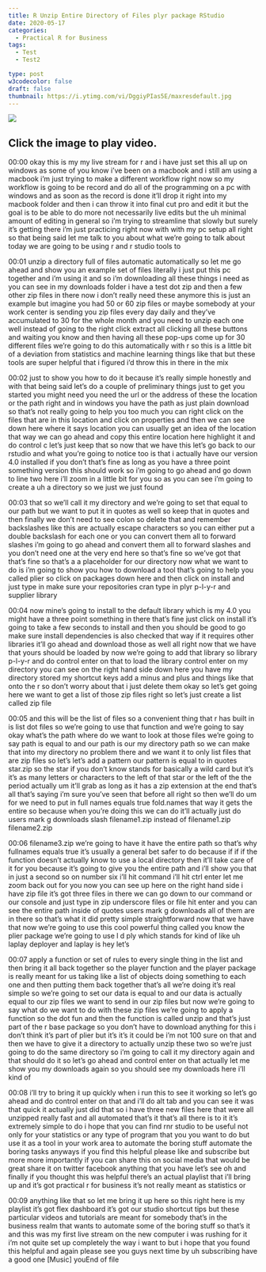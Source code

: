 ```yaml
---
title: R Unzip Entire Directory of Files plyr package RStudio
date: 2020-05-17
categories:
  - Practical R for Business
tags:
  - Test
  - Test2

type: post
w3codecolor: false
draft: false
thumbnail: https://i.ytimg.com/vi/DggiyPIas5E/maxresdefault.jpg
---
```


<a href="https://www.youtube.com/watch?v=DggiyPIas5E">
<picture><img src="https://i.ytimg.com/vi/DggiyPIas5E/maxresdefault.jpg"></picture>
</a>



## Click the image to play video.



00:00
okay this is my my live stream for r and i have just set this all up on windows
as some of you know i've been on a macbook and i still am using a macbook
i'm just trying to make a different workflow right now
so my workflow is going to be record and do all of the
programming on a pc with windows and as soon as the record is done it'll
drop it right into my macbook folder and then i can throw it into final cut
pro and edit it but the goal is to be able to do more
not necessarily live edits but the uh minimal amount of editing in general so
i'm trying to streamline that slowly but surely it's getting there i'm just
practicing right now with with my pc setup
all right so that being said let me talk to you about what we're going to talk
about today we are going to be using r and r studio tools to

00:01
unzip a directory full of files automatic automatically
so let me go ahead and show you an example set of files
literally i just put this pc together and i'm using it
and so i'm downloading all these things i need as you can see in my downloads
folder i have a test dot zip and then a few other zip files in there
now i don't really need these anymore this is just an example but imagine you
had 50 or 60 zip files or maybe somebody at your work center is sending you zip
files every day daily and they've accumulated to 30 for the whole month
and you need to unzip each one well instead of going to the right click
extract all clicking all these buttons and waiting you know and then having all
these pop-ups come up for 30 different files we're going to do this
automatically with r so this is a little bit of a deviation from
statistics and machine learning things like that but these tools are
super helpful that i figured i'd throw this in there in the mix

00:02
just to show you how to do it because it's really simple honestly
and with that being said let's do a couple of preliminary things just to get
you started you might need you need the url or the address of these
the location or the path right and in windows you have the path as
just plain download so that's not really going to help you too much
you can right click on the files that are in this location and click on
properties and then we can see down here where it says location you can
usually get an idea of the location that way
we can go ahead and copy this entire location here
highlight it and do control c let's just keep that
so now that we have this let's go back to our rstudio
and what you're going to notice too is that i actually have our
version 4.0 installed if you don't that's fine as long as you have a three
point something version this should work so i'm going to go ahead and go down to
line two here i'll zoom in a little bit for you
so as you can see i'm going to create a uh a directory so we just we just found

00:03
that so we'll call it my directory and we're going to set that equal to our path
but we want to put it in quotes as well so
keep that in quotes and then finally we don't need to see
colon so delete that and remember backslashes like this
are actually escape characters so you can either put a double backslash for
each one or you can convert them all to forward slashes
i'm going to go ahead and convert them all to forward slashes
and you don't need one at the very end here so that's fine so
we've got that that's fine so that's a a placeholder for our directory
now what we want to do is i'm going to show you how to download
a tool that's going to help you called plier so click on
packages down here and then click on install and just type in make sure your
repositories cran type in plyr p-l-y-r and supplier library

00:04
now mine's going to install to the default library which is my 4.0 you
might have a three point something in there that's fine
just click on install it's going to take a few seconds to install
and then you should be good to go make sure install dependencies is also checked
that way if it requires other libraries it'll go ahead and download those as
well all right now that we have that yours should be
loaded by now we're going to add that library so library p-l-y-r
and do control enter on that to load the library control enter on my directory
you can see on the right hand side down here
you have my directory stored my shortcut keys add
a minus and plus and things like that onto the r so don't worry about that
i just delete them okay so let's get going here
we want to get a list of those zip files
right so let's just create a list called zip file

00:05
and this will be the list of files so a convenient thing that r has built in is
list dot files so we're going to use that function and we're going to say
okay what's the path where do we want to look at those files we're going to say
path is equal to and our path is our my directory path so we can make
that into my directory no problem there and we want it to only list files that
are zip files so let's let's add a pattern our pattern is equal to in quotes
star.zip so the star if you don't know stands for basically a wild card but it's
it's as many letters or characters to the left of that star or the left of the
the period actually um it'll grab as long as it has a zip
extension at the end that's all that's saying i'm sure you've seen that before
all right so then we'll do um for we need to put in full names equals true
fold.names that way it gets the entire so because when you're doing this
we can do it'll actually just do users mark g
downloads slash filename1.zip instead of filename1.zip filename2.zip

00:06
filename3.zip we're going to have it have the entire
path so that's why fullnames equals true it's usually a general bet safer to do
because if if if the function doesn't actually know to use a local
directory then it'll take care of it for you because it's going to give you the
entire path and i'll show you that in just a second
so on number six i'll hit command i'll hit ctrl enter
let me zoom back out for you now you can see up here on the right hand side
i have zip file it's got three files in there we can go down to our
command or our console and just type in zip underscore files or file hit enter
and you can see the entire path inside of quotes users mark g downloads
all of them are in there so that's what it did pretty simple straightforward
now that we have that now we're going to use this cool powerful thing called
you know the plier package we're going to use l
d ply which stands for kind of like uh laplay deployer and laplay is hey let's

00:07
apply a function or set of rules to every
single thing in the list and then bring it all back together
so the player function and the player package is really meant for us taking
like a list of objects doing something to each one and then putting them back
together that's all we're doing it's real simple
so we're going to set our data is equal to and our
data is actually equal to our zip files we want to send in our zip files
but now we're going to say what do we want to do with these zip files we're
going to apply a function so the dot fun and then
the function is called unzip and that's just part of the
r base package so you don't have to download anything for this
i don't think it's part of plier but it's it's it could be i'm not 100 sure
on that and then we have to give it a directory
to actually unzip these two so we're just going to do
the same directory so i'm going to call it my directory again
and that should do it so let's go ahead and
control enter on that actually let me show you my downloads again
so you should see my downloads here i'll kind of

00:08
i'll try to bring it up quickly when i run this to see it working so let's go
ahead and do control enter on that and i'll do alt tab
and you can see it was that quick it actually just did that so i have three
new files here that were all unzipped really fast
and all automated that's it that's all there is to it it's
extremely simple to do i hope that you can find
rnr studio to be useful not only for your statistics or any type of program
that you you want to do but use it as a tool in your work area to automate
the boring stuff automate the boring tasks
anyways if you find this helpful please like and subscribe but more
more importantly if you can share this on social media that would be great
share it on twitter facebook anything that you have
let's see oh and finally if you thought this was helpful
there's an actual playlist that i'll bring up and it's got practical r for
business it's not really meant as statistics or

00:09
anything like that so let me bring it up here so this right here is my playlist
it's got flex dashboard it's got our studio shortcut tips
but these particular videos and tutorials are meant for
somebody that's in the business realm that wants to automate some of the
boring stuff so that's it and this was my first
live stream on the new computer i was rushing for it i'm not quite set up
completely the way i want to but i hope that you found this helpful
and again please see you guys next time by uh subscribing have a good one
[Music] youEnd of file

